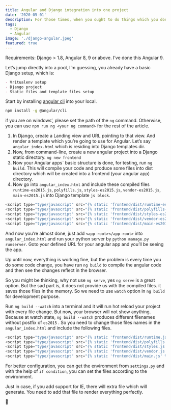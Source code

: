 ```yaml
---
title: Angular and Django integration into one project
date: '2020-05-01'
description: For those times, when you ought to do things which you don’t want to do.
tags:
  - Django
  - Angular
image: './django-angular.jpeg'
featured: true
---
```


Requirements: Django > 1.8, Angular 8, 9 or above. I’ve done this Angular 9.

Let’s jump directly into a pool, I’m guessing, you already have a basic Django setup, which is:

```md
- Vritualenv setup
- Django project
- Static files and template files setup
```

Start by installing [angular cli](https://cli.angular.io/) into your local.

```bash
npm install -g @angular/cli
```

if you are on windows’, please set the path of the `ng` command. Otherwise, you can use `npm run ng <your ng command>` for the rest of the article.

1. In Django, create a Landing view and URL pointing to that view. And render a template which you’re going to use for Angular. Let’s say `angular_index.html` which is residing into Django templates dir.
2. Now, from command-line, create a new angular project into a Django static directory. `ng new frontend`
3. Now your Angular apps\` basic structure is done, for testing, run `ng build`. This will compile your code and produce some files into dist directory which will be created into a frontend (your angular app) directory.
4. Now go into `angular_index.html` and include these compiled files `runtime-es2015.js`, `polyfills.js`, `styles-es2015.js`, `vendor-es2015.js`, `main-es2015.js` into Django template `js block`.

```js
<script type="type/javascript" src="{% static 'frontend/dist/runtime-es2015.js' %}"></script>
<script type="type/javascript" src="{% static 'frontend/dist/polyfills-es2015.js' %}"></script>
<script type="type/javascript" src="{% static 'frontend/dist/styles-es2015.js' %}"></script>
<script type="type/javascript" src="{% static 'frontend/dist/vendor-es2015.js' %}"></script>
<script type="type/javascript" src="{% static 'frontend/dist/main-es2015.js' %}"></script>
```

And now you’re almost done, just add `<app-root></app-root>` into `angular_index.html` and run your python server by `python manage.py runserver`. Goto your defined URL for your angular app and you’ll be seeing the app.

Up until now, everything is working fine, but the problem is every time you do some code change, you have run `ng build` to compile the angular code and then see the changes reflect in the browser.

So you might be thinking, why not use `ng serve`, yes `ng serve` is a great option. But the sad part is, it does not provide us with the compiled files. it saves those files in the memory. So we need to use `watch` option in `ng build` for development purpose.

Run `ng build --watch` into a terminal and it will run hot reload your project with every file change. But now, your browser will not show anything. Because at watch state, `ng build --watch` produces different filenames without postfix of `es2015` . So you need to change those files names in the `angular_index.html` and include the following files.

```js
<script type="type/javascript" src="{% static 'frontend/dist/runtime.js' %}"></script>
<script type="type/javascript" src="{% static 'frontend/dist/polyfills.js' %}"></script>
<script type="type/javascript" src="{% static 'frontend/dist/styles.js' %}"></script>
<script type="type/javascript" src="{% static 'frontend/dist/vendor.js' %}"></script>
<script type="type/javascript" src="{% static 'frontend/dist/main.js' %}"></script>
```

For better configuration, you can get the environment from `settings.py` and with the help of `if condition`, you can set the files according to the environment.

Just in case, if you add support for IE, there will extra file which will generate. You need to add that file to render everything perfectly.

🙏
